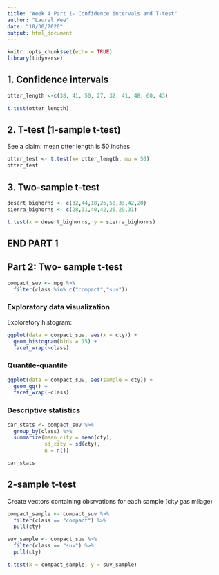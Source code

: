 ```yaml
---
title: "Week 4 Part 1- Confidence intervals and T-test"
author: "Laurel Wee"
date: "10/30/2020"
output: html_document
---
```


```r
knitr::opts_chunk$set(echo = TRUE)
library(tidyverse)
```

## 1. Confidence intervals

```r
otter_length <-c(38, 41, 50, 27, 32, 41, 48, 60, 43)

t.test(otter_length)
```
## 2. T-test (1-sample t-test)

See a claim: mean otter length is 50 inches

```r
otter_test <- t.test(x= otter_length, mu = 50)
otter_test
```
## 3. Two-sample t-test

```r
desert_bighorns <- c(32,44,18,26,50,33,42,20)
sierra_bighorns <- c(28,31,40,42,26,29,31)

t.test(x = desert_bighorns, y = sierra_bighorns)
```
## END PART 1

## Part 2: Two- sample t-test

```r
compact_suv <- mpg %>% 
  filter(class %in% c("compact","suv"))
```

### Exploratory data visualization

Exploratory histogram:

```r
ggplot(data = compact_suv, aes(x = cty)) +
  geom_histogram(bins = 15) +
  facet_wrap(~class)
```

### Quantile-quantile

```r
ggplot(data = compact_suv, aes(sample = cty)) +
  geom_qq() +
  facet_wrap(~class)
```
### Descriptive statistics

```r
car_stats <- compact_suv %>% 
  group_by(class) %>% 
  summarize(mean_city = mean(cty),
            sd_city = sd(cty),
            n = n())

car_stats
```

## 2-sample t-test

Create vectors containing obsrvations for each sample (city gas milage)

```r
compact_sample <- compact_suv %>% 
  filter(class == "compact") %>% 
  pull(cty)

suv_sample <- compact_suv %>% 
  filter(class == "suv") %>% 
  pull(cty)

t.test(x = compact_sample, y = suv_sample)
```

